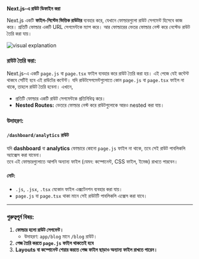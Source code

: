 **Next.js-এ রাউট ডিফাইন করা**  

Next.js একটি **ফাইল-সিস্টেম ভিত্তিক রাউটার** ব্যবহার করে, যেখানে ফোল্ডারগুলো রাউট সেগমেন্ট হিসেবে কাজ করে। প্রতিটি ফোল্ডার একটি URL সেগমেন্টকে ম্যাপ করে। আর ফোল্ডারের ভেতর ফোল্ডার নেস্ট করে নেস্টেড রাউট তৈরি করা যায়।  

![visual explanation](https://nextjs.org/_next/image?url=%2Fdocs%2Fdark%2Froute-segments-to-path-segments.png&w=1920&q=75&dpl=dpl_GMLGGxnM8gb5oi7tkqLMgMrVXRbf)

### **রাউট তৈরি করা:**  
Next.js-এ একটি `page.js` বা `page.tsx` ফাইল ব্যবহার করে রাউট তৈরি করা হয়। এই পেজে যেই কন্টেন্ট থাকবে সেটিই হবে এই রাউটের কন্টেন্ট। যদি রাউটসেগমেন্টগুলোতে কোন `page.js` বা `page.tsx` ফাইল না থাকে, তাহলে রাউট তৈরি হবেনা।
এখানে,
- প্রতিটি ফোল্ডার একটি রাউট সেগমেন্টকে প্রতিনিধিত্ব করে।  
- **Nested Routes:** ভেতরে ফোল্ডার নেস্ট করে রাউটগুলোকে আরও nested করা যায়।  

### **উদাহরণ:**  
#### `/dashboard/analytics` রাউট  
যদি **dashboard** বা **analytics** ফোল্ডারে কোনো `page.js` ফাইল না থাকে, তবে সেই রাউট পাবলিকলি অ্যাক্সেস করা  যাবেনা।  
তবে এই ফোল্ডারগুলোতে আপনি অন্যান্য ফাইল (যেমন: কম্পোনেন্ট, CSS ফাইল, ইমেজ) রাখতে পারবেন।  


#### **নোট:**  
- `.js`, `.jsx`, `.tsx` যেকোন ফাইল এক্সটেনশন ব্যবহার করা যায়।  
- `page.js` বা `page.tsx` থাকা মানে সেই রাউটটি পাবলিকলি এক্সেস করা যাবে। 

---

### **গুরুত্বপূর্ন বিষয়:**  
1. **ফোল্ডার হলো রাউট সেগমেন্ট।**  
   - উদাহরণ: `app/blog` মানে `/blog` রাউট।  
2. **পেজ তৈরি করতে `page.js` ফাইল থাকতেই হবে**  
3. **Layouts বা কম্পোনেন্ট শেয়ার করতে পেজ ফাইল ছাড়াও অন্যান্য ফাইল রাখতে পারেন।**  

